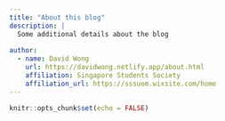 ```yaml
---
title: "About this blog"
description: |
  Some additional details about the blog
  
author:
  - name: David Wong
    url: https://davidwong.netlify.app/about.html
    affiliation: Singapore Students Society
    affiliation_url: https://sssuom.wixsite.com/home
---
```


```r
knitr::opts_chunk$set(echo = FALSE)
```
